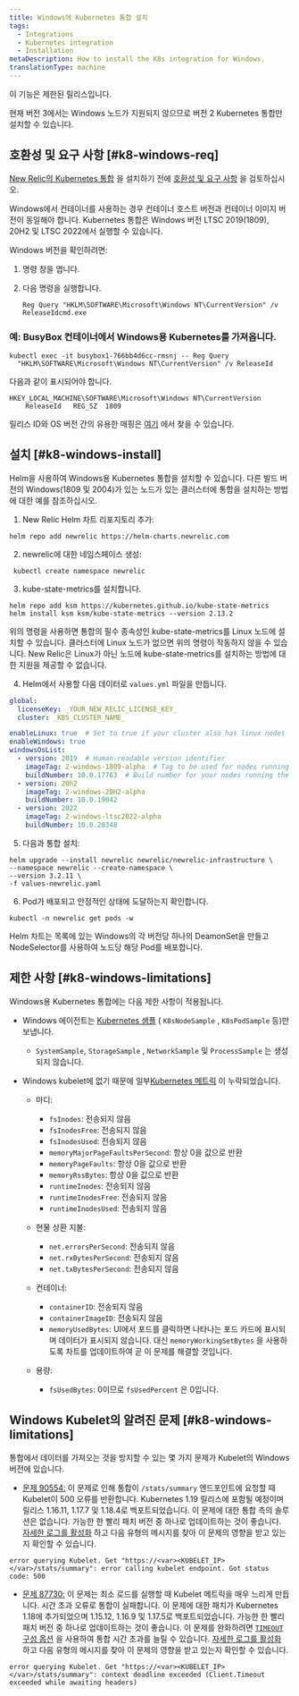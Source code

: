 ```yaml
---
title: Windows에 Kubernetes 통합 설치
tags:
  - Integrations
  - Kubernetes integration
  - Installation
metaDescription: How to install the K8s integration for Windows.
translationType: machine
---
```


<Callout title="한정 출시">
  이 기능은 제한된 릴리스입니다.
</Callout>

현재 버전 3에서는 Windows 노드가 지원되지 않으므로 버전 2 Kubernetes 통합만 설치할 수 있습니다.

## 호환성 및 요구 사항 [#k8-windows-req]

[New Relic의 Kubernetes 통합](/docs/integrations/kubernetes-integration/get-started/introduction-kubernetes-integration) 을 설치하기 전에 [호환성 및 요구 사항](/docs/integrations/kubernetes-integration/get-started/kubernetes-integration-compatibility-requirements) 을 검토하십시오.

<Callout variant="important">
  Windows에서 컨테이너를 사용하는 경우 컨테이너 호스트 버전과 컨테이너 이미지 버전이 동일해야 합니다. Kubernetes 통합은 Windows 버전 LTSC 2019(1809), 20H2 및 LTSC 2022에서 실행할 수 있습니다.
</Callout>

Windows 버전을 확인하려면:

1. 명령 창을 엽니다.

2. 다음 명령을 실행합니다.

   ```shell
   Reg Query "HKLM\SOFTWARE\Microsoft\Windows NT\CurrentVersion" /v
   ReleaseIdcmd.exe
   ```

### 예: BusyBox 컨테이너에서 Windows용 Kubernetes를 가져옵니다.

```shell
kubectl exec -it busybox1-766bb4d6cc-rmsnj -- Reg Query
  "HKLM\SOFTWARE\Microsoft\Windows NT\CurrentVersion" /v ReleaseId
```

다음과 같이 표시되어야 합니다.

```shell
HKEY_LOCAL_MACHINE\SOFTWARE\Microsoft\Windows NT\CurrentVersion
	ReleaseId	REG_SZ	1809
```

릴리스 ID와 OS 버전 간의 유용한 매핑은 [여기](https://hub.docker.com/_/microsoft-windows-servercore) 에서 찾을 수 있습니다.

## 설치 [#k8-windows-install]

Helm을 사용하여 Windows용 Kubernetes 통합을 설치할 수 있습니다. 다른 빌드 버전의 Windows(1809 및 2004)가 있는 노드가 있는 클러스터에 통합을 설치하는 방법에 대한 예를 참조하십시오.

1. New Relic Helm 차트 리포지토리 추가:

```shell
helm repo add newrelic https://helm-charts.newrelic.com
```

2. newrelic에 대한 네임스페이스 생성:

```shell
 kubectl create namespace newrelic
```

3. kube-state-metrics를 설치합니다.

```shell
helm repo add ksm https://kubernetes.github.io/kube-state-metrics
helm install ksm ksm/kube-state-metrics --version 2.13.2
```

<Callout variant="important">
  위의 명령을 사용하면 통합의 필수 종속성인 kube-state-metrics를 Linux 노드에 설치할 수 있습니다. 클러스터에 Linux 노드가 없으면 위의 명령이 작동하지 않을 수 있습니다. New Relic은 Linux가 아닌 노드에 kube-state-metrics를 설치하는 방법에 대한 지원을 제공할 수 없습니다.
</Callout>

4. Helm에서 사용할 다음 데이터로 `values.yml` 파일을 만듭니다.

```yaml
global:
  licenseKey: _YOUR_NEW_RELIC_LICENSE_KEY_
  cluster: _K8S_CLUSTER_NAME_

enableLinux: true  # Set to true if your cluster also has linux nodes
enableWindows: true
windowsOsList:
  - version: 2019  # Human-readable version identifier
    imageTag: 2-windows-1809-alpha  # Tag to be used for nodes running the windows version above
    buildNumber: 10.0.17763  # Build number for your nodes running the version above. Used as a selector.
  - version: 20h2
    imageTag: 2-windows-20H2-alpha
    buildNumber: 10.0.19042
  - version: 2022
    imageTag: 2-windows-ltsc2022-alpha
    buildNumber: 10.0.20348
```

5. 다음과 통합 설치:

```shell
helm upgrade --install newrelic newrelic/newrelic-infrastructure \
--namespace newrelic --create-namespace \
--version 3.2.11 \
-f values-newrelic.yaml
```

6. Pod가 배포되고 안정적인 상태에 도달하는지 확인합니다.

```shell
kubectl -n newrelic get pods -w
```

Helm 차트는 목록에 있는 Windows의 각 버전당 하나의 DeamonSet을 만들고 NodeSelector를 사용하여 노드당 해당 Pod를 배포합니다.

## 제한 사항 [#k8-windows-limitations]

Windows용 Kubernetes 통합에는 다음 제한 사항이 적용됩니다.

* Windows 에이전트는 [Kubernetes 샘플](/docs/integrations/kubernetes-integration/understand-use-data/understand-use-data#event-types) ( `K8sNodeSample` , `K8sPodSample` 등)만 보냅니다.

  * `SystemSample`, `StorageSample` , `NetworkSample` 및 `ProcessSample` 는 생성되지 않습니다.

* Windows kubelet에 없기 때문에 일부[Kubernetes 메트릭](/docs/integrations/kubernetes-integration/understand-use-data/understand-use-data#metrics) 이 누락되었습니다.

  * 마디:

    * `fsInodes`: 전송되지 않음
    * `fsInodesFree`: 전송되지 않음
    * `fsInodesUsed`: 전송되지 않음
    * `memoryMajorPageFaultsPerSecond`: 항상 0을 값으로 반환
    * `memoryPageFaults`: 항상 0을 값으로 반환
    * `memoryRssBytes`: 항상 0을 값으로 반환
    * `runtimeInodes`: 전송되지 않음
    * `runtimeInodesFree`: 전송되지 않음
    * `runtimeInodesUsed`: 전송되지 않음

  * 현물 상환 지불:

    * `net.errorsPerSecond`: 전송되지 않음
    * `net.rxBytesPerSecond`: 전송되지 않음
    * `net.txBytesPerSecond`: 전송되지 않음

  * 컨테이너:

    * `containerID`: 전송되지 않음
    * `containerImageID`: 전송되지 않음
    * `memoryUsedBytes`: UI에서 포드를 클릭하면 나타나는 포드 카드에 표시되며 데이터가 표시되지 않습니다. 대신 `memoryWorkingSetBytes` 을 사용하도록 차트를 업데이트하여 곧 이 문제를 해결할 것입니다.

  * 용량:

    * `fsUsedBytes`: 0이므로 `fsUsedPercent` 은 0입니다.

## Windows Kubelet의 알려진 문제 [#k8-windows-limitations]

통합에서 데이터를 가져오는 것을 방지할 수 있는 몇 가지 문제가 Kubelet의 Windows 버전에 있습니다.

* [문제 90554:](https://github.com/kubernetes/kubernetes/pull/90554) 이 문제로 인해 통합이 `/stats/summary` 엔드포인트에 요청할 때 Kubelet이 500 오류를 반환합니다. Kubernetes 1.19 릴리스에 포함될 예정이며 릴리스 1.16.11, 1.17.7 및 1.18.4로 백포트되었습니다. 이 문제에 대한 통합 측의 솔루션은 없습니다. 가능한 한 빨리 패치 버전 중 하나로 업데이트하는 것이 좋습니다. [자세한 로그를 활성화](/docs/integrations/kubernetes-integration/troubleshooting/get-logs-version#verbose) 하고 다음 유형의 메시지를 찾아 이 문제의 영향을 받고 있는지 확인할 수 있습니다.

```shell
error querying Kubelet. Get "https://<var><KUBELET_IP></var>/stats/summary": error calling kubelet endpoint. Got status code: 500
```

* [문제 87730:](https://github.com/kubernetes/kubernetes/pull/87730) 이 문제는 최소 로드를 실행할 때 Kubelet 메트릭을 매우 느리게 만듭니다. 시간 초과 오류로 통합이 실패합니다. 이 문제에 대한 패치가 Kubernetes 1.18에 추가되었으며 1.15.12, 1.16.9 및 1.17.5로 백포트되었습니다. 가능한 한 빨리 패치 버전 중 하나로 업데이트하는 것이 좋습니다. 이 문제를 완화하려면 [`TIMEOUT` 구성 옵션](/docs/integrations/kubernetes-integration/installation/kubernetes-integration-install-configure#kube-state-metrics-timeout-change) 을 사용하여 통합 시간 초과를 늘릴 수 있습니다. [자세한 로그를 활성화](/docs/integrations/kubernetes-integration/troubleshooting/get-logs-version#verbose) 하고 다음 유형의 메시지를 찾아 이 문제의 영향을 받고 있는지 확인할 수 있습니다.

```shell
error querying Kubelet. Get "https://<var><KUBELET_IP></var>/stats/summary": context deadline exceeded (Client.Timeout exceeded while awaiting headers)
```